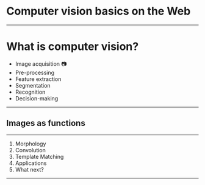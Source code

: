 
<Head>
  <title>Computer vision basics on the Web</title>
  <link href="https://fonts.googleapis.com/css?family=Roboto+Slab" rel="stylesheet" />
</Head>

# Computer&nbsp;vision basics on&nbsp;the&nbsp;Web

---

# What is computer vision?

- Image acquisition 📷
- Pre-processing
- Feature extraction
- Segmentation
- Recognition
- Decision-making

---

## Images as functions

<ImagesAsFunctions />

---

1. Morphology
1. Convolution
1. Template Matching
1. Applications
1. What next?

---
